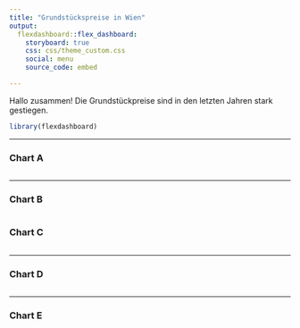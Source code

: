 ```yaml
---
title: "Grundstückspreise in Wien"
output: 
  flexdashboard::flex_dashboard:
    storyboard: true
    css: css/theme_custom.css
    social: menu
    source_code: embed

---
```


Hallo zusammen! Die Grundstückpreise sind in den letzten Jahren stark gestiegen.


```r
library(flexdashboard)
```


-----------------------------------------------------------------------

### Chart A

```r

```


-----------------------------------------------------------------------

### Chart B

```r

```

### Chart C

```r

```

-----------------------------------------------------------------------

### Chart D

```r

```

-----------------------------------------------------------------------

### Chart E

```r

```
